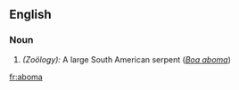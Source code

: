 ==English==
===Noun===
#''(Zoölogy):'' A large South American serpent (''[[Boa aboma]]'')

[[fr:aboma]]